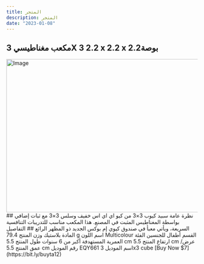 ```yaml
---
title: المتجر
description: المتجر
date: "2023-01-08"
---
```


## مكعب مغناطيسي 3X 3 2.2 x 2.2 x 2.2بوصة
<Image src="/N39992589A_1 (1).avif" width="718" height="404" alt="Image" />
## نظرة عامة
سبيد كيوب 3×3 من كيو اي اي اس خفيف وسلس 3×3 مع ثبات إضافي بواسطة المغناطيس المثبت في المصنع. هذا المكعب مناسب للتدريبات التنافسية السريعة، ويأتي معبأ في صندوق كيوي إم بوكس الجديد ذو المظهر الرائع
## التفاصيل 
المادة بلاستيك
وزن المنتج	79.4 g
اسم اللون	Multicolour
القسم	أطفال للجنسين
الفئة العمرية المستهدفة	أكبر من 6 سنوات
طول المنتج	5.5 cm
ارتفاع المنتج	5.5 cm
عرض/عمق المنتج	5.5 cm
رقم الموديل	EQY661
اسم الموديل	3x3 cube
[Buy Now $7](https://bit.ly/buyta12)
